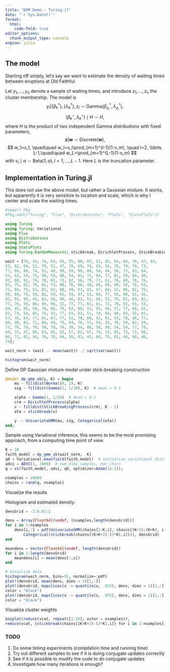 ```yaml
---
title: "DPM Demo - Turing.jl"
date: "`r Sys.Date()`"
format:
  html:
    code-fold: true
editor_options: 
  chunk_output_type: console
engine: julia
---
```


## The model

Starting off simply, let's say we want to estimate the density of waiting times between eruptions at Old Faithful.

Let $y_1, \ldots, y_n$ denote a sample of waiting times, and introduce $z_1, \ldots, z_n$ the cluster membership. The model is 
$$
y_i | \{\beta_k^*\}, \{\lambda_k^*\}, z_i \sim \mbox{Gamma}(\beta_{z_i}^*, \lambda_{z_i}^*),
$$
$$
({\beta}_k^{\star}, {\lambda}_k^{\star}) \mid H \sim H, 
$$
where $H$ is the product of two independent Gamma distributions with fixed parameters,
$$
\boldsymbol{z} | \boldsymbol{w} \sim \mbox{Discrete}(\boldsymbol{w}), 
$$
$$
w_1=v_1, \quad\quad w_l=v_l\prod_{m=1}^{l-1}(1-v_m), \quad l=2, \ldots, L-1,\quad\quad w_L=\prod_{m=1}^{L-1}(1-v_m)
$$
with $v_l \mid \alpha\sim \mbox{Beta}(1, \alpha), l=1, \ldots, L-1$. Here $L$ is the truncation parameter. 


## Implementation in Turing.jl

This does not use the above model, but rather a Gaussian mixture. It works, but apparently it is very sensitive to location and scale, which is why I center and scale the waiting times. 

```julia
#import Pkg
#Pkg.add(["Turing", "Flux", "Distributions", "Plots", "StatsPlots"])

using Turing
using Turing: Variational
using Flux
using Distributions
using Plots
using StatsPlots
using Turing.RandomMeasures: stickbreak, DirichletProcess, StickBreakingProcess

wait = [79, 54, 74, 62, 85, 55, 88, 85, 51, 85, 54, 84, 78, 47, 83, 
52, 62, 84, 52, 79, 51, 47, 78, 69, 74, 83, 55, 76, 78, 79, 73, 
77, 66, 80, 74, 52, 48, 80, 59, 90, 80, 58, 84, 58, 73, 83, 64, 
53, 82, 59, 75, 90, 54, 80, 54, 83, 71, 64, 77, 81, 59, 84, 48, 
82, 60, 92, 78, 78, 65, 73, 82, 56, 79, 71, 62, 76, 60, 78, 76, 
83, 75, 82, 70, 65, 73, 88, 76, 80, 48, 86, 60, 90, 50, 78, 63, 
72, 84, 75, 51, 82, 62, 88, 49, 83, 81, 47, 84, 52, 86, 81, 75, 
59, 89, 79, 59, 81, 50, 85, 59, 87, 53, 69, 77, 56, 88, 81, 45, 
82, 55, 90, 45, 83, 56, 89, 46, 82, 51, 86, 53, 79, 81, 60, 82, 
77, 76, 59, 80, 49, 96, 53, 77, 77, 65, 81, 71, 70, 81, 93, 53, 
89, 45, 86, 58, 78, 66, 76, 63, 88, 52, 93, 49, 57, 77, 68, 81, 
81, 73, 50, 85, 74, 55, 77, 83, 83, 51, 78, 84, 46, 83, 55, 81, 
57, 76, 84, 77, 81, 87, 77, 51, 78, 60, 82, 91, 53, 78, 46, 77, 
84, 49, 83, 71, 80, 49, 75, 64, 76, 53, 94, 55, 76, 50, 82, 54, 
75, 78, 79, 78, 78, 70, 79, 70, 54, 86, 50, 90, 54, 54, 77, 79, 
64, 75, 47, 86, 63, 85, 82, 57, 82, 67, 74, 54, 83, 73, 73, 88, 
80, 71, 83, 56, 79, 78, 84, 58, 83, 43, 60, 75, 81, 46, 90, 46, 
74];

wait_norm = (wait .- mean(wait)) ./ sqrt(var(wait))

histogram(wait_norm)
```


Define DP Gaussian mixture model under stick-breaking construction

```julia
@model dp_gmm_sb(y, K) = begin
    mu ~ filldist(Normal(0, 1), K)
    sig ~ filldist(Gamma(1, 1/10), K)  # mean = 0.1

    alpha ~ Gamma(1, 1/10)  # mean = 0.1
    crm = DirichletProcess(alpha)
    v ~ filldist(StickBreakingProcess(crm), K - 1)
    eta = stickbreak(v)

    y .~ UnivariateGMM(mu, sig, Categorical(eta))
end;
```


Sample using Variational inference, this seems to be the most promising approach, from a computing time point of view. 

```julia
K = 10
faith_model = dp_gmm_sb(wait_norm,  K)
q0 = Variational.meanfield(faith_model)  # initialize variational distribution (optional)
advi = ADVI(1, 2000)  # num_elbo_samples, max_iters
q = vi(faith_model, advi, q0, optimizer=Adam(1e-2));

nsamples = 10000
chains = rand(q, nsamples)

```

Visualize the results

Histogram and estimated density.
```julia
densGrid = -2:0.01:2

dens = Array{Float64}(undef, (nsamples,length(densGrid)))
for i in 1:nsamples
    dens[i,:] = pdf(UnivariateGMM(chains[1:K,i], chains[(K+1):(K+K), i], 
        Categorical(stickbreak(chains[(K+K+2):(3*K),i]))), densGrid)
end

meandens = Vector{Float64}(undef, length(densGrid))
for i in 1:length(densGrid)
    meandens[i] = mean(dens[:,i])
end

# Visualize data
histogram(wait_norm, bins=55, normalize=:pdf)
plot!(densGrid, mean(dens, dims = 1)[1,:])
plot!(densGrid, mapslices(x -> quantile(x, .025), dens, dims = 1)[1,:], 
color = "black")
plot!(densGrid, mapslices(x -> quantile(x, .975), dens, dims = 1)[1,:], 
color = "black")
```

Visualize cluster weights

```julia
boxplot(reduce(vcat, repeat([1:10], outer = nsamples)), 
reduce(vcat, [stickbreak(chains[(K+K+2):(3*K),i]) for i in 1:nsamples]))
```


### TODO

1. Do some timing experiments (compilation time and running time)
2. Try out different samples to see if it is doing conjugate updates correctly
3. See if it is possible to modify the code to do conjugate updates
4. Investigate how many iterations is enough?

